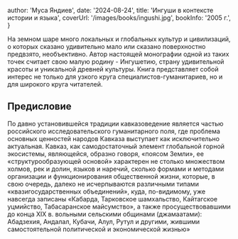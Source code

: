 
  author: 'Муса Яндиев',
  date: '2024-08-24',
  title: 'Ингуши в контексте истории и языка',
  coverUrl: '/images/books/ingushi.jpg',
  bookInfo: '2005 г.',
}


На земном шаре много локальных и глобальных культур и цивилизаций, о которых сказано удивительно мало или сказано поверхностно предвзято, необъективно.
Автор настоящей монографии одной из таких точек считает свою малую родину - Ингушетию, страну удивительной красоты и уникальной древней культуры.
Книга представляет собой интерес не только для узкого круга специалистов-гуманитариев, но и для широкого круга читателей.

## Предисловие

По давно установившейся традиции кавказоведение является частью российского исследовательского гуманитарного поля, где проблема основных ценностей народов Кавказа выступает как исключительно актуальная.
Кавказ, как самодостаточный элемент глобальной горной экосистемы, являющейся, образно говоря, «поясом Земли», ее «структурообразующей <InfoTooltip variant="source" content="Магомедов М.Г., Каспаров С.А., Тупик Н.В. Каспийская Атлантида // «Научная мысль Кавказа», 1997, №4">основой»</InfoTooltip> характерен не столько множеством холмов, рек и долин, языков и наречий, сколько формами и методами организации и функционирования общественной жизни, которые, в свою очередь, далеко не исчерпываются различными типами «квазигосударственных <InfoTooltip variant="source" content="Майборода Э.Т. О существовании цивилизацией различного типа // «Научная мысль Кавказа». 2000, №2">объединений»</InfoTooltip>, куда, по-видимому, уже навсегда записаны «Кабарда, Тарковское шамхальство, Кайтагское уцмийство, Табасаранское майсумство», а также просуществовавшими до конца XIX в. вольными сельскими общинами (джамаатами): Абадзехия, Андалал, Кубачи, Алул, Рутул и другими, жившими самостоятельной политической и <InfoTooltip variant="source" content="Майборода Э.Т. О существовании цивилизацией различного типа // Научная мысль Кавказа. 2000, №2">экономической жизнью»</InfoTooltip>
